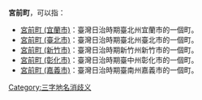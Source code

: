 '''宮前町'''，可以指：
*[[宮前町_(宜蘭市)|宮前町 (宜蘭市)]]：臺灣日治時期臺北州宜蘭市的一個町。
*[[宮前町_(臺北市)|宮前町 (臺北市)]]：臺灣日治時期臺北州臺北市的一個町。
*[[宮前町_(新竹市)|宮前町 (新竹市)]]：臺灣日治時期新竹州新竹市的一個町。
*[[宮前町_(彰化市)|宮前町 (彰化市)]]：臺灣日治時期臺中州彰化市的一個町。
*[[宮前町_(嘉義市)|宮前町 (嘉義市)]]：臺灣日治時期臺南州嘉義市的一個町。
{{disambig}}
[[Category:三字地名消歧义|Category:三字地名消歧义]]